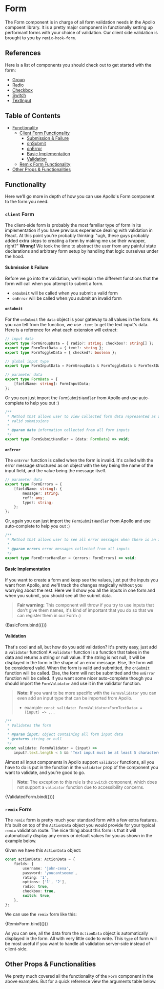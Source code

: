 

<Meta title="Form/Form" component={Form} />

# Form

The Form component is in charge of all form validation needs in the Apollo compoent library. It is
a pretty major component in functionally setting up performant forms with your choice of validation.
Our client side validation is brought to you by `remix-hook-form`.

## References

Here is a list of components you should check out to get started with the form:

-   [Group](?path=/docs/form-group--group-labels)
-   [Radio](?path=/docs/form-radio--default)
-   [Checkbox](?path=/docs/form-checkbox--default)
-   [Switch](?path=/docs/form-switch--default)
-   [TextInput](?path=/docs/form-text-input--default)

## Table of Contents

-   [Functionality](#functionality)
    -   [Client Form Functionality](#client-form-1)
        -   [Submission & Failure](#submission--failure)
        -   [onSubmit](#onsubmit)
        -   [onError](#onerror)
        -   [Basic Implementation](#basic-implementation)
        -   [Validation](#validation)
    -   [Remix Form Functionality](#remix-form-1)
-   [Other Props & Functionalities](#other-props--functionalities)

## Functionality

Here we'll go more in depth of how you can use Apollo's Form component to the form you need.

### `client` Form

The client-side form is probably the most familiar type of form in its implementation if you have
previous experience dealing with validation in React. At this point you're probably thinking: "ugh,
these guys probably added extra steps to creating a form by making me use their wrapper, right?"
**Wrong!** We took the time to abstract the user from any painful state declarations and arbitrary
form setup by handling that logic ourselves under the hood.

#### Submission & Failure

Before we go into the validation, we'll explain the different functions that the form will call
when you attempt to submit a form.

-   `onSubmit` will be called when you submit a valid form
-   `onError` will be called when you submit an invalid form

#### `onSubmit`

For the `onSubmit` the `data` object is your gateway to all values in the form. As you can tell
from the function, we use `.text` to get the text input's data. Here is a reference for what
each extension will extract:

```typescript
// input data
export type FormGroupData = { radio?: string; checkbox?: string[] };
export type FormTextData = { text?: string };
export type FormToggleData = { checked?: boolean };

// global input type
export type FormInputData = FormGroupData & FormToggleData & FormTextData;

// parameter data
export type FormData = {
    [fieldName: string]: FormInputData;
};
```

Or you can just import the `FormSubmitHandler` from Apollo and use auto-complete to help you out :)

```typescript
/**
 * Method that allows user to view collected form data represented as an object when handling
 * valid submissions
 *
 * @param data information collected from all form inputs
 */
export type FormSubmitHandler = (data: FormData) => void;
```

#### `onError`

The `onError` function is called when the form is invalid. It's called with the error message
structured as on object with the key being the name of the input field, and the value being the
message itself.

```typescript
// parameter data
export type FormErrors = {
    [fieldName: string]: {
        message?: string;
        ref?: any;
        type?: string;
    };
};
```

Or, again you can just import the `FormSubmitHandler` from Apollo and use auto-complete to help you
out :)

```typescript
/**
 * Method that allows user to see all error messages when there is an invalid submission
 *
 * @param errors error messages collected from all inputs
 */
export type FormErrorHandler = (errors: FormErrors) => void;
```

#### Basic Implementation

If you want to create a form and keep see the values, just put the inputs you want from Apollo, 
and we'll track the changes magically without you worrying about the rest. Here we'll show you all 
the inputs in one form and when you submit, you should see all the submit data.

> **Fair warning:** This component will throw if you try to use inputs that don't give them names,
> it's kind of important that you do so that we can register them in our Form :)

<Canvas>
    <Story name="Basic Form">
        {BasicForm.bind({})}
    </Story>
</Canvas>

#### Validation

That's cool and all, but how do you add validation? It's pretty easy, just add a `validator` function!
A `validator` function is a function that takes in the data and returns a string or null value. If
the string is not null, it will be displayed in the form in the shape of an error message. Else,
the form will be considered valid. When the form is valid and submitted, the `onSubmit` function
will be called. Else, the form will not be submitted and the `onError` function will be called.
If you want some nicer auto-complete though you should import the `FormValidator` and use it in the
validator function.

> **Note:** If you want to be more specific with the `FormValidator` you can even add an input
> type that can be imported from Apollo.
>
> -   example: `const validate: FormValidator<FormTextData> = (input) => ...`

```typescript
/**
 * Validates the form
 *
 * @param input: object containing all form input data
 * @returns string or null
 */
const validate: FormValidator = (input) =>
    input?.text.length < 5 && 'Text input must be at least 5 characters long';
```

Almost all input components in Apollo support `validator` functions, all you have to do is put in
the function in the `validator` prop of the component you want to validate, and you're good to go.

> **Note:** The exception to this rule is the `Switch` component, which does not support a
> `validator` function due to accessibility concerns.

<Canvas>
    <Story name="Validated Form">
        {ValidatedForm.bind({})}
    </Story>
</Canvas>

### `remix` Form

The `remix` form is pretty much your standard form with a few extra features. It's built on top of
the `ActionData` object you would provide for your typical `remix` validation route. The nice thing
about this form is that it will automatically display any errors or default values for you as shown
in the example below.

Given we have this `ActionData` object:

```typescript
const actionData: ActionData = {
    fields: {
        username: 'john-cena',
        password: 'youcantseeme',
        rating: '1',
        options: ['1', '2'],
        radio: true,
        checkbox: true,
        switch: true,
    },
};
```

We can use the `remix` form like this:

<Canvas>
    <Story
        name="Remix Form"
        args={{
            type: 'remix',
            actionData: {
                fields: {
                    username: 'john-cena',
                    password: 'youcantseeme',
                    rating: '1',
                    options: ['1', '2'],
                    radio: true,
                    checkbox: true,
                    switch: true,
                },
            },
        }}
    >
        {RemixForm.bind({})}
    </Story>
</Canvas>

As you can see, all the data from the `ActionData` object is automatically displayed in the form.
All with very little code to write. This `type` of form will be most useful if you want to handle
all validation server-side instead of client-side.

## Other Props & Functionalities

We pretty much covered all the functionality of the `Form` component in the above examples. But
for a quick reference view the arguments table below.

<ArgsTable of={Form} />
